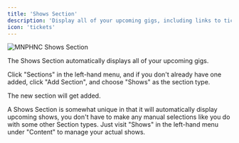```yaml
---
title: 'Shows Section'
description: 'Display all of your upcoming gigs, including links to tickets'
icon: 'tickets'
---
```


<img
  className="block"
  src="/images/section-show.png"
  alt="MNPHNC Shows Section"
/>

The Shows Section automatically displays all of your upcoming gigs.

Click "Sections" in the left-hand menu, and if you don't already have one added, click "Add Section", and choose "Shows" as the section type.

The new section will get added.

<Note>A Shows Section is somewhat unique in that it will automatically display upcoming shows, you don't have to make any manual selections like you do with some other Section types. Just visit "Shows" in the left-hand menu under "Content" to manage your actual shows.</Note>